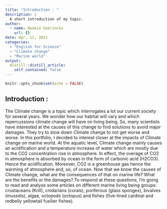 ```yaml
---
title: "Introduction : "
description: |
  A short introduction of my topic.
author:
  - name: Naomie Geerinckx
    url: {}
date: Apr. 11, 2021
categories:
  - "English for Science"
  - "Climate change"
  - "Marine world"
output:
  distill::distill_article:
    self_contained: false
---
```


```r
knitr::opts_chunk$set(echo = FALSE)
```

## Introduction : 

The Climate change is a topic which interrogates a lot our current society for several years. We wonder how our habitat will vary and which repercussions climate change will have on living being. So, many scientists have interested at the causes of this change to find solutions to avoid major damages. They try to slow down Climate change to not get worse and worse.
In this portfolio, I decided to interest closer at the impacts of Climate change on marine world. At the aquatic level, Climate change mainly causes an acidification and a temperature increase of water which are mostly due to the CO2 concentration rise in atmosphere. In effect, the overage of CO2 in atmosphere is absorbed by ocean in the form of carbonic acid (H2CO3). Hence the acidification. Moreover, CO2 is a greenhouse gas hence the warming of atmosphere and, so, of ocean. 
Now that we know the causes of Climate change, what are the consequences of that on marine life? What are the benefits or the damages? To respond at these questions, I’m going to read and analyse some articles on different marine living being groups: crustaceans (Krill), cnidarians (corals), poriferous (glass sponges), bivalves (mussels), algae, octopods (octopus) and fishes (five-lined cardinal and redbelly yellowtail fusilier fishes). 


